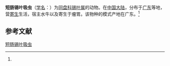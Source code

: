 {{Speciesbox
| name = 短肠锡叶吸虫
| status = 
| status_system = 
| image = 
| genus = Ceylonocotyle
| species = brevicaeca
| authority = (Wang, 1966)<ref name='id9990'>{{cite web| url =http://www.bioinfo.cn/db05/BjdwSpecies.php?action=view&id=9990| title =短肠锡叶吸虫| work =《中国动物物种编目数据库》| publisher =中国科学院微生物研究所| author =中国科学院动物研究所| accessdate =2009-04-16| deadurl =yes| archiveurl =https://web.archive.org/web/20160305040715/http://www.bioinfo.cn/db05/BjdwSpecies.php?action=view&id=9990| archivedate =2016-03-05}}</ref>
}}

'''短肠锡叶吸虫'''（[[学名|学名]]：{{lang|la|''Ceylonocotyle brevicaeca''}}）为[[同盘科|同盘科]][[锡叶属|锡叶属]]的动物。在[[中国大陆|中国大陆]]，分布于[[广东|广东]]等地，营[[寄生|寄生]]生活，宿主水牛以及寄生于瘤胃。该物种的模式产地在广东。<ref name='id9990'/>

== 参考文献 ==
{{reflist}}

{{Wikispecies|Ceylonocotyle brevicaeca}}

[[Category:锡叶属|短肠锡叶吸虫]]


{{吸虫小作品}}
